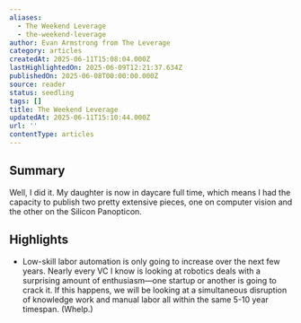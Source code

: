 ```yaml
---
aliases:
  - The Weekend Leverage
  - the-weekend-leverage
author: Evan Armstrong from The Leverage
category: articles
createdAt: 2025-06-11T15:08:04.000Z
lastHighlightedOn: 2025-06-09T12:21:37.634Z
publishedOn: 2025-06-08T00:00:00.000Z
source: reader
status: seedling
tags: []
title: The Weekend Leverage
updatedAt: 2025-06-11T15:10:44.000Z
url: ''
contentType: articles
---
```

## Summary

Well, I did it. My daughter is now in daycare full time, which means I had the capacity to publish two pretty extensive pieces, one on computer vision and the other on the Silicon Panopticon.

## Highlights

- Low-skill labor automation is only going to increase over the next few years. Nearly every VC I know is looking at robotics deals with a surprising amount of enthusiasm—one startup or another is going to crack it.
  If this happens, we will be looking at a simultaneous disruption of knowledge work and manual labor all within the same 5-10 year timespan. (Whelp.)
